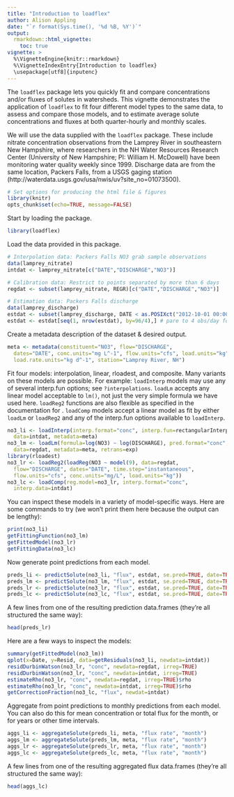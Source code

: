 ```yaml
---
title: "Introduction to loadflex"
author: Alison Appling
date: "`r format(Sys.time(), '%d %B, %Y')`"
output: 
  rmarkdown::html_vignette:
    toc: true
vignette: >
  %\VignetteEngine{knitr::rmarkdown}
  %\VignetteIndexEntry{Introduction to loadflex}
  \usepackage[utf8]{inputenc}
---
```


The `loadflex` package lets you quickly fit and compare concentrations and/or fluxes of solutes in watersheds. This vignette demonstrates the application of `loadflex` to fit four different model types to the same data, to assess and compare those models, and to estimate average solute concentrations and fluxes at both quarter-hourly and monthly scales.

We will use the data supplied with the `loadflex` package. These include nitrate concentration observations from the Lamprey River in southeastern New Hampshire, where researchers in the NH Water Resources Research Center (University of New Hampshire; PI: William H. McDowell) have been monitoring water quality weekly since 1999. Discharge data are from the same location, Packers Falls, from a USGS gaging station (http://waterdata.usgs.gov/usa/nwis/uv?site_no=01073500).

```r
# Set options for producing the html file & figures
library(knitr)
opts_chunk$set(echo=TRUE, message=FALSE)
```

Start by loading the package.

```r
library(loadflex)
```

Load the data provided in this package.

```r
# Interpolation data: Packers Falls NO3 grab sample observations
data(lamprey_nitrate)
intdat <- lamprey_nitrate[c("DATE","DISCHARGE","NO3")]

# Calibration data: Restrict to points separated by more than 6 days
regdat <- subset(lamprey_nitrate, REGR)[c("DATE","DISCHARGE","NO3")]

# Estimation data: Packers Falls discharge
data(lamprey_discharge)
estdat <- subset(lamprey_discharge, DATE < as.POSIXct("2012-10-01 00:00:00"))
estdat <- estdat[seq(1, nrow(estdat), by=96/4),] # pare to 4 obs/day for speed
```

Create a metadata description of the dataset & desired output.

```r
meta <- metadata(constituent="NO3", flow="DISCHARGE", 
  dates="DATE", conc.units="mg L^-1", flow.units="cfs", load.units="kg", 
  load.rate.units="kg d^-1", station="Lamprey River, NH")
```

Fit four models: interpolation, linear, rloadest, and composite. Many variants on these models are possible. For example: `loadInterp` models may use any of several interp.fun options; see `?interpolations`. `loadLm` accepts any linear model acceptable to `lm()`, not just the very simple formula we have used here. `loadReg2` functions are also flexible as specified in the documentation for \pkg{rloadest}. `loadComp` models accept a linear model as fit by either `loadLm` or `loadReg2` and any of the interp.fun options available to `loadInterp`.

```r
no3_li <- loadInterp(interp.format="conc", interp.fun=rectangularInterpolation, 
  data=intdat, metadata=meta)
no3_lm <- loadLm(formula=log(NO3) ~ log(DISCHARGE), pred.format="conc", 
  data=regdat, metadata=meta, retrans=exp)
library(rloadest)
no3_lr <- loadReg2(loadReg(NO3 ~ model(9), data=regdat,
  flow="DISCHARGE", dates="DATE", time.step="instantaneous", 
  flow.units="cfs", conc.units="mg/L", load.units="kg"))
no3_lc <- loadComp(reg.model=no3_lr, interp.format="conc", 
  interp.data=intdat)
```

You can inspect these models in a variety of model-specific ways. Here are some commands to try (we won't print them here because the output can be lengthy):

```r
print(no3_li)
getFittingFunction(no3_lm)
getFittedModel(no3_lr)
getFittingData(no3_lc)
```

Now generate point predictions from each model.

```r
preds_li <- predictSolute(no3_li, "flux", estdat, se.pred=TRUE, date=TRUE)
preds_lm <- predictSolute(no3_lm, "flux", estdat, se.pred=TRUE, date=TRUE)
preds_lr <- predictSolute(no3_lr, "flux", estdat, se.pred=TRUE, date=TRUE)
preds_lc <- predictSolute(no3_lc, "flux", estdat, se.pred=TRUE, date=TRUE)
```

A few lines from one of the resulting prediction data.frames (they're all structured the same way):

```r
head(preds_lr)
```

Here are a few ways to inspect the models:

```r
summary(getFittedModel(no3_lm))
qplot(x=Date, y=Resid, data=getResiduals(no3_li, newdata=intdat))
residDurbinWatson(no3_lr, "conc", newdata=regdat, irreg=TRUE)
residDurbinWatson(no3_lr, "conc", newdata=intdat, irreg=TRUE)
estimateRho(no3_lr, "conc", newdata=regdat, irreg=TRUE)$rho
estimateRho(no3_lr, "conc", newdata=intdat, irreg=TRUE)$rho
getCorrectionFraction(no3_lc, "flux", newdat=intdat)
```

Aggregate from point predictions to monthly predictions from each model. You can also do this for mean concentration or total flux for the month, or for years or other time intervals.

```r
aggs_li <- aggregateSolute(preds_li, meta, "flux rate", "month")
aggs_lm <- aggregateSolute(preds_lm, meta, "flux rate", "month")
aggs_lr <- aggregateSolute(preds_lr, meta, "flux rate", "month")
aggs_lc <- aggregateSolute(preds_lc, meta, "flux rate", "month")
```

A few lines from one of the resulting aggregated flux data.frames (they're all structured the same way):

```r
head(aggs_lc)
```
